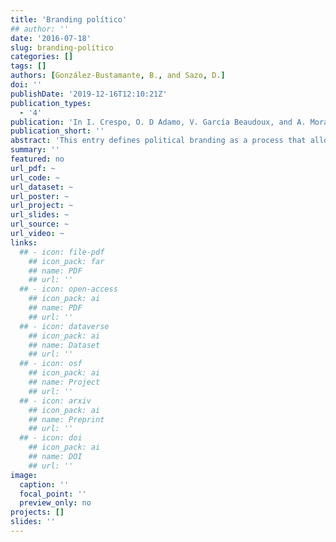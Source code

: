 ```yaml
---
title: 'Branding político'
## author: ''
date: '2016-07-18'
slug: branding-político
categories: []
tags: []
authors: [González-Bustamante, B., and Sazo, D.]
doi: ''
publishDate: '2019-12-16T12:10:21Z'
publication_types:
  - '4'
publication: 'In I. Crespo, O. D Adamo, V. García Beaudoux, and A. Mora (eds.), *Diccionario Enciclopédico de Comunicación Política*. 2nd Edition. Madrid: CEPC'
publication_short: ''
abstract: 'This entry defines political branding as a process that allows candidates and governments to build a positive public image. In this process, the proper management of resources and capitals is associated with brand equity and positive perception.'
summary: ''
featured: no
url_pdf: ~
url_code: ~
url_dataset: ~
url_poster: ~
url_project: ~
url_slides: ~
url_source: ~
url_video: ~
links:
  ## - icon: file-pdf
    ## icon_pack: far
    ## name: PDF
    ## url: ''
  ## - icon: open-access 
    ## icon_pack: ai
    ## name: PDF
    ## url: ''
  ## - icon: dataverse
    ## icon_pack: ai
    ## name: Dataset
    ## url: ''
  ## - icon: osf
    ## icon_pack: ai
    ## name: Project
    ## url: ''
  ## - icon: arxiv
    ## icon_pack: ai
    ## name: Preprint
    ## url: ''
  ## - icon: doi
    ## icon_pack: ai
    ## name: DOI
    ## url: ''
image:
  caption: ''
  focal_point: ''
  preview_only: no
projects: []
slides: ''
---
```

